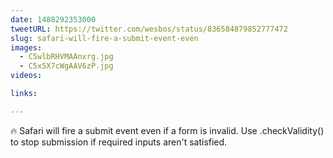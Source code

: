 ```yaml
---
date: 1488292353000
tweetURL: https://twitter.com/wesbos/status/836584879852777472
slug: safari-will-fire-a-submit-event-even
images:
  - C5wlbRHVMAAnxrg.jpg
  - C5x5X7cWgAAV6zP.jpg
videos:

links:

---
```

🔥 Safari will fire a submit event even if a form is invalid. Use .checkValidity() to stop submission if required inputs aren't satisfied.
